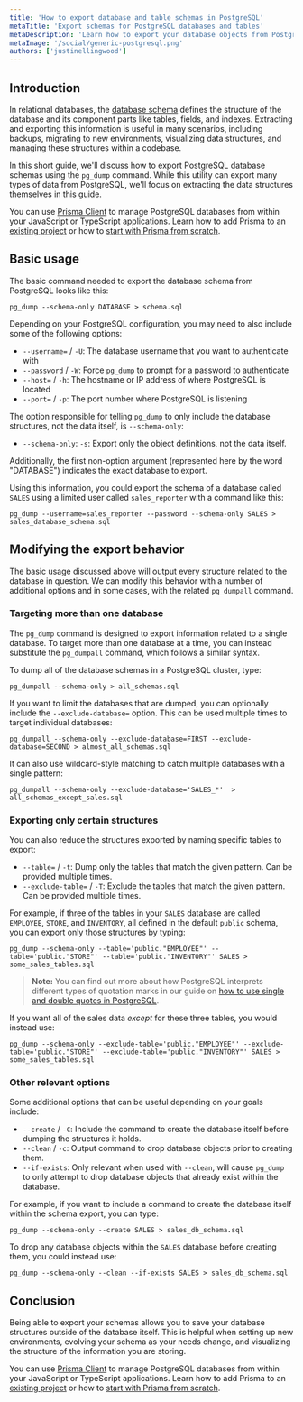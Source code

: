 ```yaml
---
title: 'How to export database and table schemas in PostgreSQL'
metaTitle: 'Export schemas for PostgreSQL databases and tables'
metaDescription: 'Learn how to export your database objects from PostgreSQL for analysis, migrating, backups, and more.'
metaImage: '/social/generic-postgresql.png'
authors: ['justinellingwood']
---
```


## Introduction

In relational databases, the [database schema](/intro/database-glossary#schema) defines the structure of the database and its component parts like tables, fields, and indexes. Extracting and exporting this information is useful in many scenarios, including backups, migrating to new environments, visualizing data structures, and managing these structures within a codebase.

In this short guide, we'll discuss how to export PostgreSQL database schemas using the `pg_dump` command. While this utility can export many types of data from PostgreSQL, we'll focus on extracting the data structures themselves in this guide.

<PrismaOutlinks>

You can use [Prisma Client](https://www.prisma.io/docs/orm/prisma-client) to manage PostgreSQL databases from within your JavaScript or TypeScript applications. Learn how to add Prisma to an [existing project](https://www.prisma.io/docs/getting-started/setup-prisma/add-to-existing-project/relational-databases-typescript-postgresql) or how to [start with Prisma from scratch](https://www.prisma.io/docs/getting-started/setup-prisma/start-from-scratch/relational-databases-typescript-postgresql).

</PrismaOutlinks>

## Basic usage

The basic command needed to export the database schema from PostgreSQL looks like this:

```shell
pg_dump --schema-only DATABASE > schema.sql
```

Depending on your PostgreSQL configuration, you may need to also include some of the following options:

- `--username=` / `-U`: The database username that you want to authenticate with
- `--password` / `-W`: Force `pg_dump` to prompt for a password to authenticate
- `--host=` / `-h`: The hostname or IP address of where PostgreSQL is located
- `--port=` / `-p`: The port number where PostgreSQL is listening

The option responsible for telling `pg_dump` to only include the database structures, not the data itself, is `--schema-only`:

- `--schema-only`: `-s`: Export only the object definitions, not the data itself.

Additionally, the first non-option argument (represented here by the word "DATABASE") indicates the exact database to export.

Using this information, you could export the schema of a database called `SALES` using a limited user called `sales_reporter` with a command like this:

```command
pg_dump --username=sales_reporter --password --schema-only SALES > sales_database_schema.sql
```

## Modifying the export behavior

The basic usage discussed above will output every structure related to the database in question. We can modify this behavior with a number of additional options and in some cases, with the related `pg_dumpall` command.

### Targeting more than one database

The `pg_dump` command is designed to export information related to a single database. To target more than one database at a time, you can instead substitute the `pg_dumpall` command, which follows a similar syntax.

To dump all of the database schemas in a PostgreSQL cluster, type:

```command
pg_dumpall --schema-only > all_schemas.sql
```

If you want to limit the databases that are dumped, you can optionally include the `--exclude-database=` option. This can be used multiple times to target individual databases:

```command
pg_dumpall --schema-only --exclude-database=FIRST --exclude-database=SECOND > almost_all_schemas.sql
```

It can also use wildcard-style matching to catch multiple databases with a single pattern:

```command
pg_dumpall --schema-only --exclude-database='SALES_*'  > all_schemas_except_sales.sql
```

### Exporting only certain structures

You can also reduce the structures exported by naming specific tables to export:

- `--table=` / `-t`: Dump only the tables that match the given pattern. Can be provided multiple times.
- `--exclude-table=` / `-T`: Exclude the tables that match the given pattern. Can be provided multiple times.

For example, if three of the tables in your `SALES` database are called `EMPLOYEE`, `STORE`, and `INVENTORY`, all defined in the default `public` schema, you can export only those structures by typing:

```command
pg_dump --schema-only --table='public."EMPLOYEE"' --table='public."STORE"' --table='public."INVENTORY"' SALES > some_sales_tables.sql
```

> **Note:** You can find out more about how PostgreSQL interprets different types of quotation marks in our guide on [how to use single and double quotes in PostgreSQL](https://www.prisma.io/dataguide/postgresql/short-guides/quoting-rules).

If you want all of the sales data _except_ for these three tables, you would instead use:

```command
pg_dump --schema-only --exclude-table='public."EMPLOYEE"' --exclude-table='public."STORE"' --exclude-table='public."INVENTORY"' SALES > some_sales_tables.sql
```

### Other relevant options

Some additional options that can be useful depending on your goals include:

- `--create` / `-C`: Include the command to create the database itself before dumping the structures it holds.
- `--clean` / `-c`: Output command to drop database objects prior to creating them.
- `--if-exists`: Only relevant when used with `--clean`, will cause `pg_dump` to only attempt to drop database objects that already exist within the database.

For example, if you want to include a command to create the database itself within the schema export, you can type:

```command
pg_dump --schema-only --create SALES > sales_db_schema.sql
```

To drop any database objects within the `SALES` database before creating them, you could instead use:

```command
pg_dump --schema-only --clean --if-exists SALES > sales_db_schema.sql
```

## Conclusion

Being able to export your schemas allows you to save your database structures outside of the database itself. This is helpful when setting up new environments, evolving your schema as your needs change, and visualizing the structure of the information you are storing.

<PrismaOutlinks>

You can use [Prisma Client](https://www.prisma.io/docs/orm/prisma-client) to manage PostgreSQL databases from within your JavaScript or TypeScript applications. Learn how to add Prisma to an [existing project](https://www.prisma.io/docs/getting-started/setup-prisma/add-to-existing-project/relational-databases-typescript-postgresql) or how to [start with Prisma from scratch](https://www.prisma.io/docs/getting-started/setup-prisma/start-from-scratch/relational-databases-typescript-postgresql).

</PrismaOutlinks>
